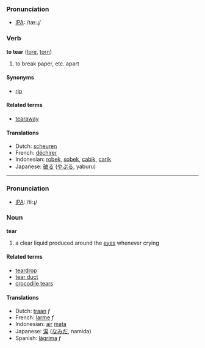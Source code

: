 ===Pronunciation===
*[[w:IPA|IPA]]: /tæ:ɻ/

=== Verb ===
'''to tear''' ([[tore]], [[torn]])

# to break paper, etc. apart 

==== Synonyms ====
*[[rip]]

==== Related terms ====
*[[tearaway]]

==== Translations ====
*Dutch: [[scheuren]]
*French: [[déchirer]]
*Indonesian: [[robek]], [[sobek]], [[cabik]], [[carik]]
*Japanese: [[破る]] ([[やぶる]], yaburu)

----

===Pronunciation===
*[[w:IPA|IPA]]: /ti:ɻ/

=== Noun ===
'''tear'''

# a clear liquid produced around the [[eye|eyes]] whenever crying

====Related terms====
*[[teardrop]]
*[[tear duct]]
*[[crocodile tears]]

==== Translations ====
*Dutch: [[traan]] ''f''
*French: [[larme]] ''f''
*Indonesian: [[air]] [[mata]]
*Japanese: [[涙]] ([[なみだ]], namida)
*Spanish: [[lágrima]] ''f''